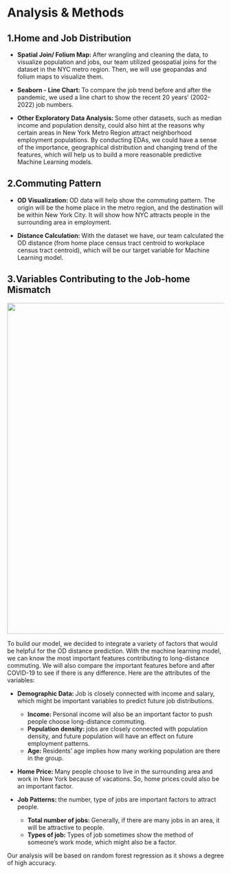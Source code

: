# Analysis & Methods

## 1.Home and Job Distribution

- **Spatial Join/ Folium Map: **After wrangling and cleaning the data, to visualize population and jobs, our team utilized geospatial joins for the dataset in the NYC metro region. Then, we will use geopandas and folium maps to visualize them.

- **Seaborn - Line Chart: **To compare the job trend before and after the pandemic, we used a line chart to show the recent 20 years’ (2002-2022) job numbers.

- **Other Exploratory Data Analysis: **Some other datasets, such as median income and population density, could also hint at the reasons why certain areas in New York Metro Region attract neighborhood employment populations. By conducting EDAs, we could have a sense of the importance, geographical distribution and changing trend of the features, which will help us to build a more reasonable predictive Machine Learning models.

## 2.Commuting Pattern

- **OD Visualization: **OD data will help show the commuting pattern. The origin will be the home place in the metro region, and the destination will be within New York City. It will show how NYC attracts people in the surrounding area in employment.
    
- **Distance Calculation: **With the dataset we have, our team calculated the OD distance (from home place census tract centroid to workplace census tract centroid), which will be our target variable for Machine Learning model.
    
## 3.Variables Contributing to the Job-home Mismatch

![](ML/ML_Variable.png){width=8in}

To build our model, we decided to integrate a variety of factors that would be helpful for the OD distance prediction. With the machine learning model, we can know the most important features contributing to long-distance commuting. We will also compare the important features before and after COVID-19 to see if there is any difference. Here are the attributes of the variables:

- **Demographic Data: **Job is closely connected with income and salary, which might be important variables to predict future job distributions.

    - **Income: **Personal income will also be an important factor to push people choose long-distance commuting.
    - **Population density: **jobs are closely connected with population density, and future population will have an effect on future employment patterns.
    - **Age: **Residents’ age implies how many working population are there in the group.

- **Home Price: **Many people choose to live in the surrounding area and work in New York because of vacations. So, home prices could also be an important factor.

- **Job Patterns: **the number, type of jobs are important factors to attract people.
    - **Total number of jobs: **Generally, if there are many jobs in an area, it will be attractive to people.
    - **Types of job: **Types of job sometimes show the method of someone’s work mode, which might also be a factor.

::: {.callout-important}
Our analysis will be based on random forest regression as it shows a degree of high accuracy.
:::

